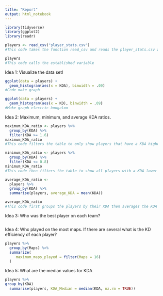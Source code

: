 ---
title: "Report"
output: html_notebook
---

```{r}
library(tidyverse)
library(ggplot2)
library(readr)
```

```{r}
players <- read_csv("player_stats.csv")
#This code takes the function read_csv and reads the player_stats.csv and then assigns it to the variable players.
```

```{r}
players
#This code calls the established variable
```

Idea 1: Visualize the data set!

```{r}
ggplot(data = players) +
  geom_histogram(aes(x = KDA), binwidth = .09)
#Code make graph
```
```{r}
ggplot(data = players) +
  geom_histogram(aes(x = KD), binwidth = .09)
#Make graph electric boogaloo
```





Idea 2: Maximum, minimum, and average KDA ratios.

```{r}
maximum_KDA_ratio <- players %>% 
  group_by(KDA) %>% 
  filter(KDA >= 1.6)
maximum_KDA_ratio
#This code filters the table to only show players that have a KDA higher then 1.6
```

```{r}
minimum_KDA_ratio <- players %>% 
  group_by(KDA) %>% 
  filter(KDA <= 0.8)
minimum_KDA_ratio
#This code then filters the table to show all players with a KDA lower then 0.8
```

```{r}
average_KDA_ratio <-
  players %>%
  group_by(KDA) %>% 
  summarise(players, average_KDA = mean(KDA))

average_KDA_ratio  
#This code first groups the players by their KDA then averages the KDA together
```


Idea 3: Who was the best player on each team?

```{r}

```

Idea 4: Who played on the most maps. If there are several what is the KD efficiency of each player?

```{r}
players %>% 
  group_by(Maps) %>% 
  summarize(
     maximum_maps_played = filter(Maps = 16)
  )
```

Idea 5: What are the median values for KDA.

```{r}
players %>%
group_by(KDA)
  summarise(players, KDA_Median = median(KDA, na.rm = TRUE))

```

